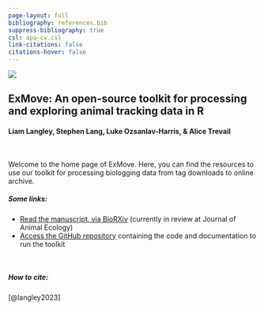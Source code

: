 ```yaml
---
page-layout: full
bibliography: references.bib
suppress-bibliography: true
csl: apa-cv.csl
link-citations: false
citations-hover: false
---
```


::: grid
::: {.g-col-12 .g-col-md-3}
![](images/ExMove_hex_sticker.png)
:::

::: {.g-col-12 .g-col-md-9}
## ExMove: An open-source toolkit for processing and exploring animal tracking data in R

#### Liam Langley, Stephen Lang, Luke Ozsanlav-Harris, & Alice Trevail
:::
:::

 

Welcome to the home page of ExMove. Here, you can find the resources to use our toolkit for processing biologging data from tag downloads to online archive.



##### Some links:

-   [Read the manuscript, via BioRXiv](https://www.biorxiv.org/content/10.1101/2023.05.16.540922v1) (currently in review at Journal of Animal Ecology)
-   [Access the GitHub repository](https://github.com/ExMove/ExMove) containing the code and documentation to run the toolkit

 

##### How to cite:

[@langley2023]
